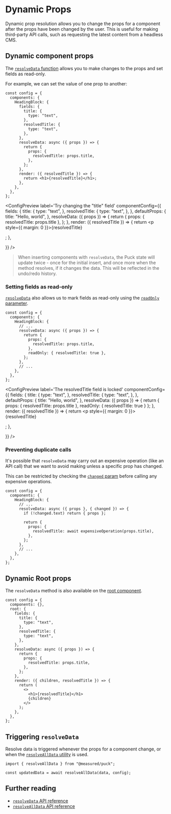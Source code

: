 
# Dynamic Props

Dynamic prop resolution allows you to change the props for a component after the props have been changed by the user. This is useful for making third-party API calls, such as requesting the latest content from a headless CMS.

## Dynamic component props

The [`resolveData` function](/docs/api-reference/configuration/component-config#resolvedatadata-params) allows you to make changes to the props and set fields as read-only.

For example, we can set the value of one prop to another:

```tsx {12-18} showLineNumbers copy
const config = {
  components: {
    HeadingBlock: {
      fields: {
        title: {
          type: "text",
        },
        resolvedTitle: {
          type: "text",
        },
      },
      resolveData: async ({ props }) => {
        return {
          props: {
            resolvedTitle: props.title,
          },
        };
      },
      render: ({ resolvedTitle }) => {
        return <h1>{resolvedTitle}</h1>;
      },
    },
  },
};
```

<ConfigPreview
  label='Try changing the "title" field'
  componentConfig={{
    fields: {
      title: {
        type: "text",
      },
      resolvedTitle: {
        type: "text",
      },
    },
    defaultProps: {
      title: "Hello, world",
    },
    resolveData: ({ props }) => {
      return {
        props: { resolvedTitle: props.title },
      };
    },
    render: ({ resolvedTitle }) => {
      return <p style={{ margin: 0 }}>{resolvedTitle}</p>;
    },

}}
/>

> When inserting components with `resolveData`, the Puck state will update twice - once for the initial insert, and once more when the method resolves, if it changes the data. This will be reflected in the undo/redo history.

### Setting fields as read-only

[`resolveData`](/docs/api-reference/configuration/component-config#resolvedatadata-params) also allows us to mark fields as read-only using the [`readOnly` parameter](/docs/api-reference/configuration/component-config#datareadonly-1).

```tsx {17} showLineNumbers copy
const config = {
  components: {
    HeadingBlock: {
      // ...
      resolveData: async ({ props }) => {
        return {
          props: {
            resolvedTitle: props.title,
          },
          readOnly: { resolvedTitle: true },
        };
      },
      // ...
    },
  },
};
```

<ConfigPreview
  label='The resolvedTitle field is locked'
  componentConfig={{
    fields: {
      title: {
        type: "text",
      },
      resolvedTitle: {
        type: "text",
      },
    },
    defaultProps: {
      title: "Hello, world",
    },
    resolveData: ({ props }) => {
      return {
        props: { resolvedTitle: props.title },
        readOnly: { resolvedTitle: true }
      };
    },
    render: ({ resolvedTitle }) => {
      return <p style={{ margin: 0 }}>{resolvedTitle}</p>;
    },

}}
/>

### Preventing duplicate calls

It's possible that `resolveData` may carry out an expensive operation (like an API call) that we want to avoid making unless a specific prop has changed.

This can be restricted by checking the [`changed` param](docs/api-reference/configuration/component-config#paramschanged) before calling any expensive operations.

```tsx {6} showLineNumbers copy
const config = {
  components: {
    HeadingBlock: {
      // ...
      resolveData: async ({ props }, { changed }) => {
        if (!changed.text) return { props };

        return {
          props: {
            resolvedTitle: await expensiveOperation(props.title),
          },
        };
      },
      // ...
    },
  },
};
```

## Dynamic Root props

The `resolveData` method is also available on the [root component](/docs/api-reference/configuration/config#root).

```tsx showLineNumbers copy {12-18}
const config = {
  components: {},
  root: {
    fields: {
      title: {
        type: "text",
      },
      resolvedTitle: {
        type: "text",
      },
    },
    resolveData: async ({ props }) => {
      return {
        props: {
          resolvedTitle: props.title,
        },
      };
    },
    render: ({ children, resolvedTitle }) => {
      return (
        <>
          <h1>{resolvedTitle}</h1>
          {children}
        </>
      );
    },
  },
};
```

## Triggering `resolveData`

Resolve data is triggered whenever the props for a component change, or when the [`resolveAllData` utility](/docs/api-reference/functions/resolve-all-data) is used.

```tsx
import { resolveAllData } from "@measured/puck";

const updatedData = await resolveAllData(data, config);
```

## Further reading

- [`resolveData` API reference](/docs/api-reference/configuration/component-config#resolvedatadata-params)
- [`resolveAllData` API reference](/docs/api-reference/functions/resolve-all-data)
